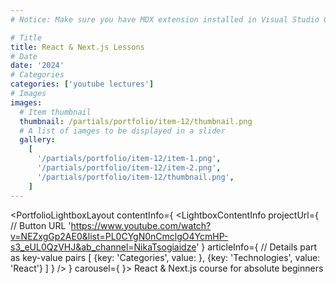 ```yaml
---
# Notice: Make sure you have MDX extension installed in Visual Studio Code to see syntax highlighting

# Title
title: React & Next.js Lessons
# Date
date: '2024'
# Categories
categories: ['youtube lectures']
# Images
images:
  # Item thumbnail
  thumbnail: /partials/portfolio/item-12/thumbnail.png
  # A list of iamges to be displayed in a slider
  gallery:
    [
      '/partials/portfolio/item-12/item-1.png',
      '/partials/portfolio/item-12/item-2.png',
      '/partials/portfolio/item-12/thumbnail.png',
    ]
---
```

<PortfolioLightboxLayout
  contentInfo={
    <LightboxContentInfo
      projectUrl={
        // Button URL
        'https://www.youtube.com/watch?v=NEZxgGp2AE0&list=PL0CYgN0nCmclgO4YcmHP-s3_eUL0QzVHJ&ab_channel=NikaTsogiaidze'
      }
      articleInfo={
        // Details part as key-value pairs
        [
          {key: 'Categories', value: <CategoriesToText />},
          {key: 'Technologies', value: 'React'}
        ]
      }
    />
  }
  carousel={
    <LightboxCarousel />
}>
React & Next.js course for absolute beginners
</PortfolioLightboxLayout>
